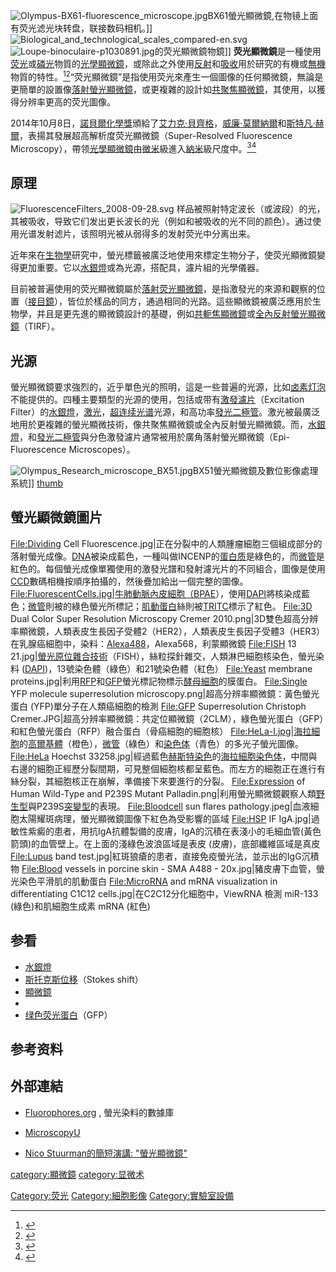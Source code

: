 {{noteTA
|G1=IT
|T=zh-hans:荧光显微镜;zh-hant:螢光顯微鏡;
|1=zh-hans:荧光;zh-hant:螢光;
|2=zh-hans:共聚焦;zh-hant:共軛焦;
}}
[[File:Olympus-BX61-fluorescence_microscope.jpg|thumb]]BX61螢光顯微鏡,在物镜上面有荧光滤光块转盘，联接数码相机。]]
[[File:Biological_and_technological_scales_compared-en.svg|thumb]]
[[File:Loupe-binoculaire-p1030891.jpg|thumb]]的荧光顯微鏡物鏡]]
'''荧光顯微鏡'''是一種使用[[荧光|荧光]]或[[磷光|磷光]]物質的[[光學顯微鏡|光學顯微鏡]]，或除此之外使用[[反射_(物理学)|反射]]和[[吸收_(光学)|吸收]]用於研究的有機或[[无机化合物|無機]]物質的特性。<ref name=Spring>{{cite web |url=http://www.microscopyu.com/articles/fluorescence/fluorescenceintro.html |author=Spring KR, Davidson MW |title=Introduction to Fluorescence Microscopy |work=Nikon MicroscopyU |accessdate=2008-09-28 |archive-date=2016-07-03 |archive-url=https://web.archive.org/web/20160703093532/http://www.microscopyu.com/articles/fluorescence/fluorescenceintro.html |dead-url=no }}</ref><ref>{{cite web |url=http://nobelprize.org/educational_games/physics/microscopes/fluorescence/ |title=The Fluorescence Microscope |publisher=The Nobel Foundation |work=Microscopes—Help Scientists Explore Hidden Worlds |accessdate=2008-09-28 |archive-date=2010-01-09 |archive-url=https://web.archive.org/web/20100109115600/http://nobelprize.org/educational_games/physics/microscopes/fluorescence/ |dead-url=no }}</ref>“荧光顯微鏡”是指使用荧光來產生一個圖像的任何顯微鏡，無論是更簡單的設置像[[落射螢光顯微鏡|落射螢光顯微鏡]]，或更複雜的設計如[[共聚焦顯微鏡|共聚焦顯微鏡]]，其使用{{link-en|光學切片|Optical sectioning}}，以獲得分辨率更高的荧光圖像。

2014年10月8日，[[諾貝爾化學獎|諾貝爾化學獎]]頒給了[[艾力克·貝齊格|艾力克·貝齊格]]，[[威廉·莫爾納爾|威廉·莫爾納爾]]和[[斯特凡·赫爾|斯特凡·赫爾]]，表揚其發展超高解析度荧光顯微鏡（Super-Resolved Fluorescence Microscopy），帶领[[光學顯微鏡|光學顯微鏡]]由[[微米|微米]]級進入[[納米|納米]]級尺度中。<ref name="AP-20141008-KR">{{cite news |last=Ritter |first=Karl |last2=Rising |first2=Malin |title=2 Americans, 1 German win chemistry Nobel |url=http://apnews.excite.com/article/20141008/nobel-chemistry-e759dff699.html |date=October 8, 2014 |work=[[AP_News|AP News]] |accessdate=October 8, 2014 |archive-date=2018-10-02 |archive-url=https://web.archive.org/web/20181002140905/http://apnews.excite.com/article/20141008/nobel-chemistry-e759dff699.html |dead-url=no }}</ref><ref name="NYT-20141008-KC">{{cite news |last=Chang |first=Kenneth |title=2 Americans and a German Are Awarded Nobel Prize in Chemistry |url=http://www.nytimes.com/2014/10/09/science/nobel-prize-chemistry.html |date=October 8, 2014 |work=[[New_York_Times|New York Times]] |accessdate=October 8, 2014 |archive-date=2014-10-09 |archive-url=https://web.archive.org/web/20141009095518/http://www.nytimes.com/2014/10/09/science/nobel-prize-chemistry.html |dead-url=no }}</ref>

== 原理 ==
[[File:FluorescenceFilters_2008-09-28.svg|thumb]]
样品被照射特定波长（或波段）的光，其被{{link-en|荧光团|Fluorophore}}吸收，导致它们发出更长波长的光（例如和被吸收的光不同的颜色）。通过使用光谱发射滤片，该照明光被从弱得多的发射荧光中分离出来。

近年來在[[生物學|生物學]]研究中，螢光標籤被廣泛地使用來標定生物分子，使荧光顯微鏡變得更加重要。它以[[水銀燈|水銀燈]]或{{link-en|氙氣燈|Xenon arc lamp}}為光源，搭配具{{link-en|激發濾片|Excitation filter}}，{{link-en|發散濾片|Emition filter}}濾片組的光學儀器。

目前被普遍使用的荧光顯微鏡屬於[[落射荧光顯微鏡|落射荧光顯微鏡]]，是指激發光的來源和觀察的位置（[[接目鏡|接目鏡]]），皆位於樣品的同方，通過相同的光路。這些顯微鏡被廣泛應用於生物學，并且是更先進的顯微鏡設計的基礎，例如[[共軛焦顯微鏡|共軛焦顯微鏡]]或[[全內反射螢光顯微鏡|全內反射螢光顯微鏡]]（TIRF）。

== 光源 ==
螢光顯微鏡要求強烈的，近乎單色光的照明，這是一些普遍的光源，比如[[卤素灯泡|卤素灯泡]]不能提供的。四種主要類型的光源的使用，包括{{link-en|氙氣燈|Xenon arc lamp}}或带有[[激發濾片|激發濾片]]（Excitation Filter）的[[水銀燈|水銀燈]]，[[激光|激光]]，[[超连续光谱|超连续光谱]]光源，和高功率[[發光二極管|發光二極管]]。激光被最廣泛地用於更複雜的螢光顯微技術，像共聚焦顯微鏡或全內反射螢光顯微鏡。而{{link-en|氙氣燈|Xenon arc lamp}}，[[水銀燈|水銀燈]]，和[[發光二極管|發光二極管]]與分色激發濾片通常被用於廣角落射螢光顯微鏡（Epi-Fluorescence Microscopes）。



[[File:Olympus_Research_microscope_BX51.jpg|thumb]]BX51螢光顯微鏡及數位影像處理系統]]
[[file:Label-free_Localisation_Microscopy_SPDM_-_Super_Resolution_Microscopy_Christoph_Cremer.jpg|thumb]]

== 螢光顯微鏡圖片 ==
<gallery perrow="3" widths="210" heights="180">
File:Dividing Cell Fluorescence.jpg|正在分裂中的人類腫瘤細胞三個組成部分的落射螢光成像。[[DNA|DNA]]被染成藍色，一種叫做INCENP的[[蛋白质|蛋白质]]是綠色的，而[[微管|微管]]是紅色的。每個螢光成像單獨使用的激發光譜和發射濾光片的不同組合，圖像是使用[[感光耦合元件|CCD]]數碼相機按順序拍攝的，然後疊加給出一個完整的圖像。
File:FluorescentCells.jpg|牛肺動脈內皮細胞（BPAE），使用[[DAPI|DAPI]]將核染成藍色；[[微管|微管]]則被{{link-en|FITC|Fluorescein isothiocyanate}}的綠色螢光所標記；[[肌動蛋白|肌動蛋白]]絲則被[[TRITC|TRITC]]標示了紅色。
File:3D Dual Color Super Resolution Microscopy Cremer 2010.png|3D雙色超高分辨率顯微鏡，人類表皮生長因子受體2（HER2），人類表皮生長因子受體3（HER3）在乳腺癌細胞中，染料：[[Alexa_Fluor|Alexa488]]，Alexa568，利蒙顯微鏡
File:FISH 13 21.jpg|[[荧光原位杂交|螢光原位雜合技術]]（FISH），絲粒探針雜交，人類淋巴細胞核染色，螢光染料 ([[DAPI|DAPI]])，13號染色體（綠色）和21號染色體（紅色）
File:Yeast membrane proteins.jpg|利用[[RFP|RFP]]和[[GFP|GFP]]螢光標記物標示[[酵母|酵母]][[細胞|細胞]]的膜蛋白。
File:Single YFP molecule superresolution microscopy.png|超高分辨率顯微鏡：黃色螢光蛋白 (YFP)單分子在人類癌細胞的檢測
File:GFP Superresolution Christoph Cremer.JPG|超高分辨率顯微鏡：共定位顯微鏡（2CLM），綠色螢光蛋白（GFP）和紅色螢光蛋白（RFP）融合蛋白（骨癌細胞的細胞核） 
File:HeLa-I.jpg|[[海拉細胞|海拉細胞]]的[[高爾基體|高爾基體]]（橙色），[[微管|微管]]（綠色）和[[染色体|染色体]]（青色）的多光子螢光圖像。
File:HeLa Hoechst 33258.jpg|經過藍色[[赫斯特染色|赫斯特染色]]的[[海拉細胞|海拉細胞]][[染色体|染色体]]，中間與右邊的細胞正經歷分裂間期，可見整個細胞核都呈藍色。而左方的細胞正在進行有絲分裂，其細胞核正在崩解，準備接下來要進行的分裂。
File:Expression of Human Wild-Type and P239S Mutant Palladin.png|利用螢光顯微鏡觀察人類[[野生型|野生型]]與P239S[[突變型|突變型]]的表現。
File:Bloodcell sun flares pathology.jpeg|血液細胞太陽耀斑病理，螢光顯微鏡圖像下紅色為受影響的區域
File:HSP IF IgA.jpg|過敏性紫癜的患者，用抗IgA抗體製備的皮膚，IgA的沉積在表淺小的毛細血管(黃色箭頭)的血管壁上。在上面的淺綠色波浪區域是表皮 (皮膚)，底部纖維區域是真皮
File:Lupus band test.jpg|紅斑狼瘡的患者，直接免疫螢光法，並示出的IgG沉積物
File:Blood vessels in porcine skin - SMA A488 - 20x.jpg|豬皮膚下血管，螢光染色平滑肌的肌動蛋白
File:MicroRNA and mRNA visualization in differentiating C1C12 cells.jpg|在C2C12分化細胞中，ViewRNA 檢測 miR-133 (綠色)和肌細胞生成素 mRNA (紅色)
</gallery>

== 参看 ==
* [[水銀燈|水銀燈]]
* [[斯托克斯位移|斯托克斯位移]]（Stokes shift）
* [[顯微鏡|顯微鏡]]
* {{link-en|氙氣燈|Xenon arc lamp}}
* [[绿色荧光蛋白|绿色荧光蛋白]]（GFP）

== 参考资料 ==
{{reflist}}

== 外部連結 ==
{{Library resources box
 |onlinebooks=no
 |by=no
 |lcheading=Fluorescence microscopy
 |label=Fluorescence microscopy}}
* {{En}}[http://www.fluorophores.org Fluorophores.org] {{Webarchive|url=https://archive.today/20121205013840/http://www.fluorophores.org/ |date=2012-12-05 }}, 螢光染料的數據庫
* {{En}}[http://www.microscopyu.com/ MicroscopyU] {{Wayback|url=http://www.microscopyu.com/ |date=20190927115732 }} 
* {{En}}[https://web.archive.org/web/20141019231817/http://www.ibiology.org/ibioeducation/taking-courses/ibiology-microscopy-short-course/introduction-to-fluorescence-microscopy-2.html Nico Stuurman的簡短演講: "螢光顯微鏡"]

{{光学显微镜}}

[[category:顯微鏡|category:顯微鏡]]
[[category:显微术|category:显微术]]
[[Category:荧光|Category:荧光]]
[[Category:細胞影像|Category:細胞影像]]
[[Category:實驗室設備|Category:實驗室設備]]